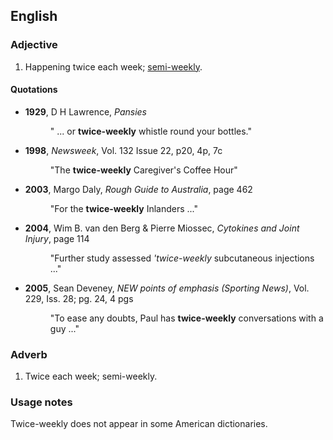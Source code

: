 ==English==

===Adjective===
{{en-adj|-}}

# Happening twice each week; [[semi-weekly]].

====Quotations====
* '''1929''', D H Lawrence, ''Pansies'' 
*:" ... or '''twice-weekly''' whistle round your bottles."
* '''1998''', ''Newsweek'', Vol. 132 Issue 22, p20, 4p, 7c
*:"The '''twice-weekly''' Caregiver's Coffee Hour"
* '''2003''', Margo Daly, ''Rough Guide to Australia'', page 462
*: "For the '''twice-weekly''' Inlanders ..."
* '''2004''', Wim B. van den Berg & Pierre Miossec, ''Cytokines and Joint Injury'', page 114
*: "Further study assessed '''twice-weekly'' subcutaneous injections  ..."
* '''2005''', Sean Deveney, ''NEW points of emphasis (Sporting News)'', Vol. 229, Iss. 28; pg. 24, 4 pgs
*: "To ease any doubts, Paul has '''twice-weekly''' conversations with a guy ..."

===Adverb===
{{en-adv}}

# Twice each week; semi-weekly.

===Usage notes===
Twice-weekly does not appear in some American dictionaries.
